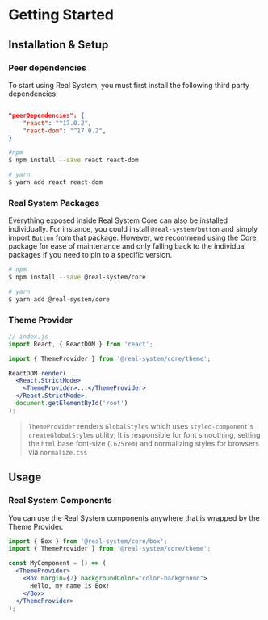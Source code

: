 

<Meta title="Real System/Getting Started" parameters={makeMdxParameters()} />

# Getting Started

## Installation & Setup

### Peer dependencies

To start using Real System, you must first install the following third party dependencies:

```json copy=false

"peerDependencies": {
    "react": "^17.0.2",
    "react-dom": "^17.0.2",
}
```

```bash
#npm
$ npm install --save react react-dom

# yarn
$ yarn add react react-dom
```

### Real System Packages

Everything exposed inside Real System Core can also be installed individually. For instance, you could install `@real-system/button` and simply import `Button` from that package. However, we recommend using the Core package for ease of maintenance and only falling back to the individual packages if you need to pin to a specific version.

```bash
# npm
$ npm install --save @real-system/core

# yarn
$ yarn add @real-system/core
```

### Theme Provider

```jsx
// index.js
import React, { ReactDOM } from 'react';

import { ThemeProvider } from '@real-system/core/theme';

ReactDOM.render(
  <React.StrictMode>
    <ThemeProvider>...</ThemeProvider>
  </React.StrictMode>,
  document.getElementById('root')
);
```

> `ThemeProvider` renders `GlobalStyles` which uses `styled-component`'s `createGlobalStyles` utility; It is responsible for font smoothing, setting the `html` base font-size (`.625rem`) and normalizing styles for browsers via `normalize.css`

## Usage

### Real System Components

You can use the Real System components anywhere that is wrapped by the Theme Provider.

```jsx
import { Box } from '@real-system/core/box';
import { ThemeProvider } from '@real-system/core/theme';

const MyComponent = () => (
  <ThemeProvider>
    <Box margin={2} backgroundColor="color-background">
      Hello, my name is Box!
    </Box>
  </ThemeProvider>
);
```

